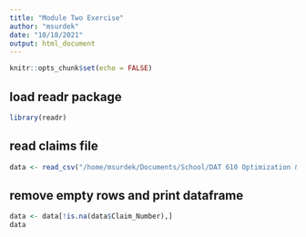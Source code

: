 ```yaml
---
title: "Module Two Exercise"
author: "msurdek"
date: "10/18/2021"
output: html_document
---
```


```r
knitr::opts_chunk$set(echo = FALSE)
```

## load readr package

```r
library(readr)
```

## read claims file

```r
data <- read_csv("/home/msurdek/Documents/School/DAT 610 Optimization & Risk Assessment/Assignments/Module Two Exercise/DAT 610 Auto Accident Personal Injury Claims-1.csv")
```

## remove empty rows and print dataframe

```r
data <- data[!is.na(data$Claim_Number),]
data
```

